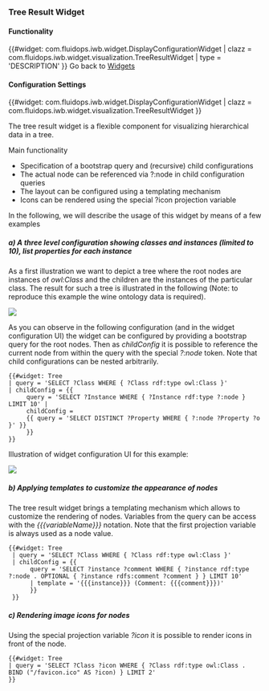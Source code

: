 === Tree Result Widget ===

==== Functionality ====
{{#widget: com.fluidops.iwb.widget.DisplayConfigurationWidget
| clazz = com.fluidops.iwb.widget.visualization.TreeResultWidget
| type = 'DESCRIPTION'
}}
Go back to [[Help:Widgets | Widgets ]]

==== Configuration Settings ====

{{#widget: com.fluidops.iwb.widget.DisplayConfigurationWidget
| clazz = com.fluidops.iwb.widget.visualization.TreeResultWidget
}}


The tree result widget is a flexible component for visualizing hierarchical data in a tree.

Main functionality

*  Specification of a bootstrap query and (recursive) child configurations
*  The actual node can be referenced via ?:node in child configuration queries
*  The layout can be configured using a templating mechanism
*  Icons can be rendered using the special ?icon projection variable

In the following, we will describe the usage of this widget by means of a few examples

===== a) A three level configuration showing classes and instances (limited to 10), list properties for each instance =====

As a first illustration we want to depict a tree where the root nodes are instances of ''owl:Class'' and the children are the instances of the particular class. The result for such a tree is illustrated in the following (Note: to reproduce this example the wine ontology data is required).

<img src="../images/help/TreeResult/TreeResultWidget_Ex1.png" />

As you can observe in the following configuration (and in the widget configuration UI) the widget can be configured by providing a bootstrap query for the root nodes. Then as ''childConfig'' it is possible to reference the current node from within the query with the special ''?:node'' token. Note that child configurations can be nested arbitrarily.

<source>
{{#widget: Tree
| query = 'SELECT ?Class WHERE { ?Class rdf:type owl:Class }'
| childConfig = {{ 
     query = 'SELECT ?Instance WHERE { ?Instance rdf:type ?:node } LIMIT 10' | 
     childConfig = 
 	 {{ query = 'SELECT DISTINCT ?Property WHERE { ?:node ?Property ?o }' }} 
     }}
}}  
</source>

Illustration of widget configuration UI for this example:


<img src="../images/help/TreeResult/TreeResultWidgetConfigurationEx1.png" />



===== b) Applying templates to customize the appearance of nodes =====

The tree result widget brings a templating mechanism which allows to customize the rendering of nodes. Variables from the query can be access with the ''<nowiki>{{{variableName}}}</nowiki>'' notation. Note that the first projection variable is always used as a node value.

<source>
{{#widget: Tree
 | query = 'SELECT ?Class WHERE { ?Class rdf:type owl:Class }'
 | childConfig = {{
      query = 'SELECT ?instance ?comment WHERE { ?instance rdf:type ?:node . OPTIONAL { ?instance rdfs:comment ?comment } } LIMIT 10' 
      | template = '{{{instance}}} (Comment: {{{comment}}})' 
      }}
 }}
</source>

===== c) Rendering image icons for nodes =====

Using the special projection variable ''?icon'' it is possible to render icons in front of the node.

<source>
{{#widget: Tree
| query = 'SELECT ?Class ?icon WHERE { ?Class rdf:type owl:Class . BIND ("/favicon.ico" AS ?icon) } LIMIT 2'
}}
</source>